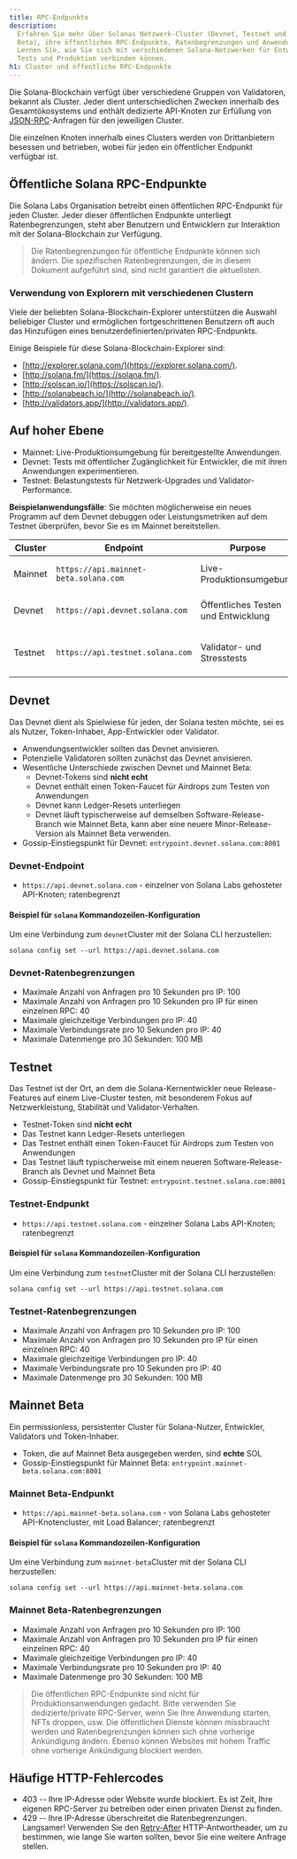 ```yaml
---
title: RPC-Endpunkte
description:
  Erfahren Sie mehr über Solanas Netzwerk-Cluster (Devnet, Testnet und Mainnet
  Beta), ihre öffentlichen RPC-Endpunkte, Ratenbegrenzungen und Anwendungsfälle.
  Lernen Sie, wie Sie sich mit verschiedenen Solana-Netzwerken für Entwicklung,
  Tests und Produktion verbinden können.
h1: Cluster und öffentliche RPC-Endpunkte
---
```


Die Solana-Blockchain verfügt über verschiedene Gruppen von Validatoren, bekannt
als Cluster. Jeder dient unterschiedlichen Zwecken innerhalb des
Gesamtökosystems und enthält dedizierte API-Knoten zur Erfüllung von
[JSON-RPC](/docs/rpc/)-Anfragen für den jeweiligen Cluster.

Die einzelnen Knoten innerhalb eines Clusters werden von Drittanbietern besessen
und betrieben, wobei für jeden ein öffentlicher Endpunkt verfügbar ist.

## Öffentliche Solana RPC-Endpunkte

Die Solana Labs Organisation betreibt einen öffentlichen RPC-Endpunkt für jeden
Cluster. Jeder dieser öffentlichen Endpunkte unterliegt Ratenbegrenzungen, steht
aber Benutzern und Entwicklern zur Interaktion mit der Solana-Blockchain zur
Verfügung.

> Die Ratenbegrenzungen für öffentliche Endpunkte können sich ändern. Die
> spezifischen Ratenbegrenzungen, die in diesem Dokument aufgeführt sind, sind
> nicht garantiert die aktuellsten.

### Verwendung von Explorern mit verschiedenen Clustern

Viele der beliebten Solana-Blockchain-Explorer unterstützen die Auswahl
beliebiger Cluster und ermöglichen fortgeschrittenen Benutzern oft auch das
Hinzufügen eines benutzerdefinierten/privaten RPC-Endpunkts.

Einige Beispiele für diese Solana-Blockchain-Explorer sind:

- [http://explorer.solana.com/](https://explorer.solana.com/).
- [http://solana.fm/](https://solana.fm/).
- [http://solscan.io/](https://solscan.io/).
- [http://solanabeach.io/](http://solanabeach.io/).
- [http://validators.app/](http://validators.app/).

## Auf hoher Ebene

- Mainnet: Live-Produktionsumgebung für bereitgestellte Anwendungen.
- Devnet: Tests mit öffentlicher Zugänglichkeit für Entwickler, die mit ihren
  Anwendungen experimentieren.
- Testnet: Belastungstests für Netzwerk-Upgrades und Validator-Performance.

**Beispielanwendungsfälle**: Sie möchten möglicherweise ein neues Programm auf
dem Devnet debuggen oder Leistungsmetriken auf dem Testnet überprüfen, bevor Sie
es im Mainnet bereitstellen.

| **Cluster** | **Endpoint**                          | **Purpose**                         | **Notes**                              |
| ----------- | ------------------------------------- | ----------------------------------- | -------------------------------------- |
| Mainnet     | `https://api.mainnet-beta.solana.com` | Live-Produktionsumgebung            | Benötigt SOL für Transaktionen         |
| Devnet      | `https://api.devnet.solana.com`       | Öffentliches Testen und Entwicklung | Kostenloser SOL-Airdrop zum Testen     |
| Testnet     | `https://api.testnet.solana.com`      | Validator- und Stresstests          | Kann gelegentliche Ausfallzeiten haben |

## Devnet

Das Devnet dient als Spielwiese für jeden, der Solana testen möchte, sei es als
Nutzer, Token-Inhaber, App-Entwickler oder Validator.

- Anwendungsentwickler sollten das Devnet anvisieren.
- Potenzielle Validatoren sollten zunächst das Devnet anvisieren.
- Wesentliche Unterschiede zwischen Devnet und Mainnet Beta:
  - Devnet-Tokens sind **nicht echt**
  - Devnet enthält einen Token-Faucet für Airdrops zum Testen von Anwendungen
  - Devnet kann Ledger-Resets unterliegen
  - Devnet läuft typischerweise auf demselben Software-Release-Branch wie
    Mainnet Beta, kann aber eine neuere Minor-Release-Version als Mainnet Beta
    verwenden.
- Gossip-Einstiegspunkt für Devnet: `entrypoint.devnet.solana.com:8001`

### Devnet-Endpoint

- `https://api.devnet.solana.com` - einzelner von Solana Labs gehosteter
  API-Knoten; ratenbegrenzt

#### Beispiel für `solana` Kommandozeilen-Konfiguration

Um eine Verbindung zum `devnet`Cluster mit der Solana CLI herzustellen:

```shell
solana config set --url https://api.devnet.solana.com
```

### Devnet-Ratenbegrenzungen

- Maximale Anzahl von Anfragen pro 10 Sekunden pro IP: 100
- Maximale Anzahl von Anfragen pro 10 Sekunden pro IP für einen einzelnen RPC:
  40
- Maximale gleichzeitige Verbindungen pro IP: 40
- Maximale Verbindungsrate pro 10 Sekunden pro IP: 40
- Maximale Datenmenge pro 30 Sekunden: 100 MB

## Testnet

Das Testnet ist der Ort, an dem die Solana-Kernentwickler neue Release-Features
auf einem Live-Cluster testen, mit besonderem Fokus auf Netzwerkleistung,
Stabilität und Validator-Verhalten.

- Testnet-Token sind **nicht echt**
- Das Testnet kann Ledger-Resets unterliegen
- Das Testnet enthält einen Token-Faucet für Airdrops zum Testen von Anwendungen
- Das Testnet läuft typischerweise mit einem neueren Software-Release-Branch als
  Devnet und Mainnet Beta
- Gossip-Einstiegspunkt für Testnet: `entrypoint.testnet.solana.com:8001`

### Testnet-Endpunkt

- `https://api.testnet.solana.com` - einzelner Solana Labs API-Knoten;
  ratenbegrenzt

#### Beispiel für `solana` Kommandozeilen-Konfiguration

Um eine Verbindung zum `testnet`Cluster mit der Solana CLI herzustellen:

```shell
solana config set --url https://api.testnet.solana.com
```

### Testnet-Ratenbegrenzungen

- Maximale Anzahl von Anfragen pro 10 Sekunden pro IP: 100
- Maximale Anzahl von Anfragen pro 10 Sekunden pro IP für einen einzelnen RPC:
  40
- Maximale gleichzeitige Verbindungen pro IP: 40
- Maximale Verbindungsrate pro 10 Sekunden pro IP: 40
- Maximale Datenmenge pro 30 Sekunden: 100 MB

## Mainnet Beta

Ein permissionless, persistenter Cluster für Solana-Nutzer, Entwickler,
Validators und Token-Inhaber.

- Token, die auf Mainnet Beta ausgegeben werden, sind **echte** SOL
- Gossip-Einstiegspunkt für Mainnet Beta:
  `entrypoint.mainnet-beta.solana.com:8001`

### Mainnet Beta-Endpunkt

- `https://api.mainnet-beta.solana.com` - von Solana Labs gehosteter
  API-Knotencluster, mit Load Balancer; ratenbegrenzt

#### Beispiel für `solana` Kommandozeilen-Konfiguration

Um eine Verbindung zum `mainnet-beta`Cluster mit der Solana CLI herzustellen:

```shell
solana config set --url https://api.mainnet-beta.solana.com
```

### Mainnet Beta-Ratenbegrenzungen

- Maximale Anzahl von Anfragen pro 10 Sekunden pro IP: 100
- Maximale Anzahl von Anfragen pro 10 Sekunden pro IP für einen einzelnen RPC:
  40
- Maximale gleichzeitige Verbindungen pro IP: 40
- Maximale Verbindungsrate pro 10 Sekunden pro IP: 40
- Maximale Datenmenge pro 30 Sekunden: 100 MB

> Die öffentlichen RPC-Endpunkte sind nicht für Produktionsanwendungen gedacht.
> Bitte verwenden Sie dedizierte/private RPC-Server, wenn Sie Ihre Anwendung
> starten, NFTs droppen, usw. Die öffentlichen Dienste können missbraucht werden
> und Ratenbegrenzungen können sich ohne vorherige Ankündigung ändern. Ebenso
> können Websites mit hohem Traffic ohne vorherige Ankündigung blockiert werden.

## Häufige HTTP-Fehlercodes

- 403 -- Ihre IP-Adresse oder Website wurde blockiert. Es ist Zeit, Ihre eigenen
  RPC-Server zu betreiben oder einen privaten Dienst zu finden.
- 429 -- Ihre IP-Adresse überschreitet die Ratenbegrenzungen. Langsamer!
  Verwenden Sie den
  [Retry-After](https://developer.mozilla.org/en-US/docs/Web/HTTP/Headers/Retry-After)
  HTTP-Antwortheader, um zu bestimmen, wie lange Sie warten sollten, bevor Sie
  eine weitere Anfrage stellen.
